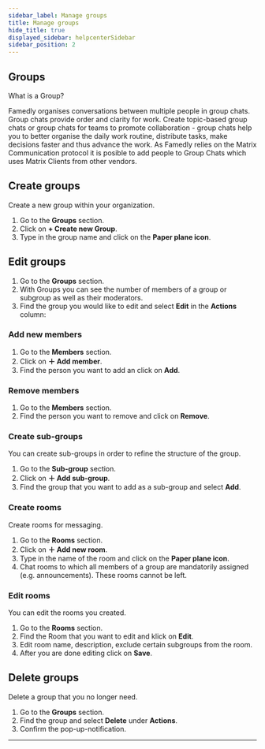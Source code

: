 ```yaml
---
sidebar_label: Manage groups
title: Manage groups
hide_title: true
displayed_sidebar: helpcenterSidebar
sidebar_position: 2
---
```




<div class="hero hero--primary">
  <div class="container">
    <h2 class="hero__title">Groups</h2>
    <p class="hero__subtitle">What is a Group?</p>
    <p>Famedly organises conversations between multiple people in group chats. Group chats provide order and clarity for work. Create topic-based group chats or group chats for teams to promote collaboration - group chats help you to better organise the daily work routine, distribute tasks, make decisions faster and thus advance the work. As Famedly relies on the Matrix Communication protocol it is posible to add people to Group Chats which uses Matrix Clients from other vendors.</p>
  </div>
</div>

## Create groups

Create a new group within your organization.

<Tabs>
  <TabItem value="desktop" label="Desktop" default>
  <ol>
    <li>Go to the <b>Groups</b> section.</li>
    <li>Click on <b>+ Create new Group</b>.</li>
    <li>Type in the group name and click on the <b>Paper plane icon</b>.</li>
  </ol>
  </TabItem>
</Tabs>

## Edit groups

<Tabs>
  <TabItem value="desktop" label="Desktop" default>
  <ol>
    <li>Go to the <b>Groups</b> section.</li>
    <li>With Groups you can see the number of members of a group or subgroup as well as their moderators.</li>
    <li>Find the group you would like to edit and select <b>Edit</b> in the <b>Actions</b> column:</li>
  </ol>
  </TabItem>
</Tabs>

### Add new members

<Tabs>
  <TabItem value="desktop" label="Desktop" default>
  <ol>
    <li>Go to the <b>Members</b> section.</li>
    <li>Click on <b>＋ Add member</b>.</li>
    <li>Find the person you want to add an click on <b>Add</b>.</li>
  </ol>
  </TabItem>
</Tabs>

### Remove members

<Tabs>
  <TabItem value="desktop" label="Desktop" default>
  <ol>
    <li>Go to the <b>Members</b> section.</li>
    <li>Find the person you want to remove and click on <b>Remove</b>.</li>
  </ol>
  </TabItem>
</Tabs>

### Create sub-groups

You can create sub-groups in order to refine the structure of the group.

<Tabs>
  <TabItem value="desktop" label="Desktop" default>
  <ol>
    <li>Go to the <b>Sub-group</b> section.</li>
    <li>Click on <b>＋ Add sub-group</b>.</li>
    <li>Find the group that you want to add as a sub-group and select <b>Add</b>.</li>
  </ol>
  </TabItem>
</Tabs>

### Create rooms

Create rooms for messaging.

<Tabs>
  <TabItem value="desktop" label="Desktop" default>
  <ol>
    <li>Go to the <b>Rooms</b> section.</li>
    <li>Click on <b>＋ Add new room</b>.</li>
    <li>Type in the name of the room and click on the <b>Paper plane icon</b>.</li>
    <li>Chat rooms to which all members of a group are mandatorily assigned (e.g. announcements). These rooms cannot be left.</li>
  </ol>
  </TabItem>
</Tabs>

### Edit rooms

You can edit the rooms you created.

<Tabs>
  <TabItem value="desktop" label="Desktop" default>
  <ol>
    <li>Go to the <b>Rooms</b> section.</li>
    <li>Find the Room that you want to edit and klick on <b>Edit</b>.</li>
    <li>Edit room name, description, exclude certain subgroups from the room.</li>
    <li>After you are done editing click on <b>Save</b>.</li>
  </ol>
  </TabItem>
</Tabs>

## Delete groups

Delete a group that you no longer need.

<Tabs>
  <TabItem value="desktop" label="Desktop" default>
  <ol>
    <li>Go to the <b>Groups</b> section.</li>
    <li>Find the group and select <b>Delete</b> under <b>Actions</b>.</li>
    <li>Confirm the pop-up-notification.</li>
  </ol>
  </TabItem>
</Tabs>

---